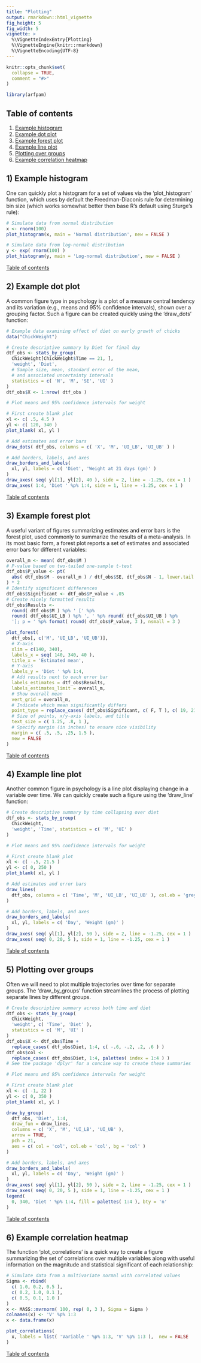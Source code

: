 ```yaml
---
title: "Plotting"
output: rmarkdown::html_vignette
fig_height: 5
fig_width: 5
vignette: >
  %\VignetteIndexEntry{Plotting}
  %\VignetteEngine{knitr::rmarkdown}
  %\VignetteEncoding{UTF-8}
---
```


```r
knitr::opts_chunk$set(
  collapse = TRUE,
  comment = "#>"
)
```

```r
library(arfpam)
```

## Table of contents {#TOC}

1. [Example histogram](#section1)
2. [Example dot plot](#section2)
3. [Example forest plot](#section3)
4. [Example line plot](#section4)
5. [Plotting over groups](#section5)
6. [Example correlation heatmap](#section6)

## 1) Example histogram {#section1}

One can quickly plot a histogram for a set of values via the 'plot_histogram' function, which uses by default the Freedman-Diaconis rule for determining bin size (which works somewhat better then base R's default using Sturge's rule):

```r
# Simulate data from normal distribution
x <- rnorm(100)
plot_histogram(x, main = 'Normal distribution', new = FALSE )

# Simulate data from log-normal distribution
y <- exp( rnorm(100) )
plot_histogram(y, main = 'Log-normal distribution', new = FALSE )
```

[Table of contents](#TOC)

## 2) Example dot plot {#section2}

A common figure type in psychology is a plot of a measure central tendency and its variation (e.g., means and 95% confidence intervals), shown over a grouping factor. Such a figure can be created quickly using the 'draw_dots' function:

```r
# Example data examining effect of diet on early growth of chicks
data("ChickWeight")

# Create descriptive summary by Diet for final day
dtf_obs <- stats_by_group( 
  ChickWeight[ChickWeight$Time == 21, ], 
  'weight', 'Diet', 
  # Sample size, mean, standard error of the mean, 
  # and associated uncertainty intervals
  statistics = c( 'N', 'M', 'SE', 'UI' )
)
dtf_obs$X <- 1:nrow( dtf_obs )

# Plot means and 95% confidence intervals for weight

# First create blank plot
xl <- c( .5, 4.5 )
yl <- c( 120, 340 )
plot_blank( xl, yl )

# Add estimates and error bars
draw_dots( dtf_obs, columns = c( 'X', 'M', 'UI_LB', 'UI_UB' ) )

# Add borders, labels, and axes
draw_borders_and_labels(
  xl, yl, labels = c( 'Diet', 'Weight at 21 days (gm)' )
)
draw_axes( seq( yl[1], yl[2], 40 ), side = 2, line = -1.25, cex = 1 )
draw_axes( 1:4, 'Diet ' %p% 1:4, side = 1, line = -1.25, cex = 1 )
```

[Table of contents](#TOC)

## 3) Example forest plot {#section3}

A useful variant of figures summarizing estimates and error bars is the forest plot, used commonly to summarize the results of a meta-analysis. In its most basic form, a forest plot reports a set of estimates and associated error bars for different variables:

```r
overall_m <- mean( dtf_obs$M )
# P-value based on two-tailed one-sample t-test
dtf_obs$P_value <- pt(
  abs( dtf_obs$M - overall_m ) / dtf_obs$SE, dtf_obs$N - 1, lower.tail = FALSE
) * 2
# Identify significant differences
dtf_obs$Significant <- dtf_obs$P_value < .05
# Create nicely formatted results
dtf_obs$Results <- 
  round( dtf_obs$M ) %p% ' [' %p% 
  round( dtf_obs$UI_LB ) %p% ', ' %p% round( dtf_obs$UI_UB ) %p% 
  ']; p = ' %p% format( round( dtf_obs$P_value, 3 ), nsmall = 3 )

plot_forest(
  dtf_obs[, c('M', 'UI_LB', 'UI_UB')], 
  # X-axis
  xlim = c(140, 340),
  labels_x = seq( 140, 340, 40 ), 
  title_x = 'Estimated mean', 
  # Y-axis
  labels_y = 'Diet ' %p% 1:4, 
  # Add results next to each error bar
  labels_estimates = dtf_obs$Results,
  labels_estimates_limit = overall_m, 
  # Show overall mean
  vert_grid = overall_m, 
  # Indicate which mean significantly differs
  point_type = replace_cases( dtf_obs$Significant, c( F, T ), c( 19, 21 ) ),
  # Size of points, x/y-axis labels, and title
  text_size = c( 1.25, .8, 1 ), 
  # Specify margin (in inches) to ensure nice visibility
  margin = c( .5, .5, .25, 1.5 ),
  new = FALSE
)
```

[Table of contents](#TOC)

## 4) Example line plot {#section4}

Another common figure in psychology is a line plot displaying change in a variable over time. We can quickly create such a figure using the 'draw_line' function:

```r
# Create descriptive summary by time collapsing over diet
dtf_obs <- stats_by_group(
  ChickWeight, 
  'weight', 'Time', statistics = c( 'M', 'UI' )
)

# Plot means and 95% confidence intervals for weight

# First create blank plot
xl <- c( -.5, 21.5 )
yl <- c( 0, 250 )
plot_blank( xl, yl )

# Add estimates and error bars
draw_lines( 
  dtf_obs, columns = c( 'Time', 'M', 'UI_LB', 'UI_UB' ), col.eb = 'grey'
)

# Add borders, labels, and axes
draw_borders_and_labels(
  xl, yl, labels = c( 'Day', 'Weight (gm)' )
)
draw_axes( seq( yl[1], yl[2], 50 ), side = 2, line = -1.25, cex = 1 )
draw_axes( seq( 0, 20, 5 ), side = 1, line = -1.25, cex = 1 )
```

[Table of contents](#TOC)

## 5) Plotting over groups {#section5}

Often we will need to plot multiple trajectories over time for separate groups. The 'draw_by_groups' function streamlines the process of plotting separate lines by different groups.

```r
# Create descriptive summary across both time and diet
dtf_obs <- stats_by_group(
  ChickWeight, 
  'weight', c( 'Time', 'Diet' ), 
  statistics = c( 'M', 'UI' )
)
dtf_obs$X <- dtf_obs$Time + 
  replace_cases( dtf_obs$Diet, 1:4, c( -.6, -.2, .2, .6 ) )
dtf_obs$col <- 
  replace_cases( dtf_obs$Diet, 1:4, palettes( index = 1:4 ) )
# See the package 'dplyr' for a concise way to create these summaries

# Plot means and 95% confidence intervals for weight

# First create blank plot
xl <- c( -1, 22 )
yl <- c( 0, 350 )
plot_blank( xl, yl )

draw_by_group(
  dtf_obs, 'Diet', 1:4,
  draw_fun = draw_lines,
  columns = c( 'X', 'M', 'UI_LB', 'UI_UB' ),
  arrow = TRUE,
  pch = 21, 
  aes = c( col = 'col', col.eb = 'col', bg = 'col' )
)

# Add borders, labels, and axes
draw_borders_and_labels(
  xl, yl, labels = c( 'Day', 'Weight (gm)' )
)
draw_axes( seq( yl[1], yl[2], 50 ), side = 2, line = -1.25, cex = 1 )
draw_axes( seq( 0, 20, 5 ), side = 1, line = -1.25, cex = 1 )
legend(
  0, 340, 'Diet ' %p% 1:4, fill = palettes( 1:4 ), bty = 'n'
)
```

[Table of contents](#TOC)

## 6) Example correlation heatmap {#section6}

The function 'plot_correlations' is a quick way to create a figure summarizing the set of correlations over multiple variables along with useful information on the magnitude and statistical significant of each relationship:

```r
# Simulate data from a multivariate normal with correlated values
Sigma <- rbind(
  c( 1.0, 0.2, 0.5 ),
  c( 0.2, 1.0, 0.1 ),
  c( 0.5, 0.1, 1.0 )
)
x <- MASS::mvrnorm( 100, rep( 0, 3 ), Sigma = Sigma )
colnames(x) <- 'V' %p% 1:3
x <- data.frame(x)

plot_correlations(
  x, labels = list( 'Variable ' %p% 1:3, 'V' %p% 1:3 ),  new = FALSE
)
```

[Table of contents](#TOC)

